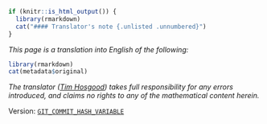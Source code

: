 :::: {.abstract latex=""}
```r
if (knitr::is_html_output()) {
  library(rmarkdown)
  cat("#### Translator's note {.unlisted .unnumbered}")
}
```

\noindent
_This page is a translation into English of the following:_

\medskip

::: {.original-citation}
```r
library(rmarkdown)
cat(metadata$original)
```
:::

\medskip

\noindent
_The translator ([Tim Hosgood](https://thosgood.com)) takes full responsibility for any errors introduced, and claims no rights to any of the mathematical content herein._

\medskip
\noindent
Version: [`GIT_COMMIT_HASH_VARIABLE`](https://github.com/thosgood/translations/commit/GIT_COMMIT_HASH_VARIABLE)

\bigskip
::::